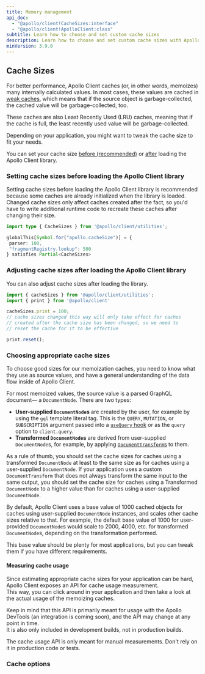 ```yaml
---
title: Memory management
api_doc:
  - "@apollo/client!CacheSizes:interface"
  - "@apollo/client!ApolloClient:class"
subtitle: Learn how to choose and set custom cache sizes
description: Learn how to choose and set custom cache sizes with Apollo Client.
minVersion: 3.9.0
---
```



## Cache Sizes

For better performance, Apollo Client caches (or, in other words, memoizes) many
internally calculated values.
In most cases, these values are cached in [weak caches](https://en.wikipedia.org/wiki/Weak_reference), which means that if the
source object is garbage-collected, the cached value will be garbage-collected,
too.

These caches are also Least Recently Used (LRU) caches, meaning that if the cache is full,
the least recently used value will be garbage-collected.

Depending on your application, you might want to tweak the cache size to fit your
needs.

You can set your cache size [before (recommended)](#setting-cache-sizes-before-loading-the-apollo-client-library) or [after](#adjusting-cache-sizes-after-loading-the-apollo-client-library) loading the Apollo Client library.

### Setting cache sizes before loading the Apollo Client library

Setting cache sizes before loading the Apollo Client library is recommended because some caches are already initialized when the library is loaded. Changed cache sizes only
affect caches created after the fact, so you'd have to write additional runtime code to recreate these caches after changing their size.

 ```ts
import type { CacheSizes } from '@apollo/client/utilities';

 globalThis[Symbol.for("apollo.cacheSize")] = {
  parser: 100,
  "fragmentRegistry.lookup": 500
 } satisfies Partial<CacheSizes>
 ```

### Adjusting cache sizes after loading the Apollo Client library

You can also adjust cache sizes after loading the library.

```js
import { cacheSizes } from '@apollo/client/utilities';
import { print } from '@apollo/client'

cacheSizes.print = 100;
// cache sizes changed this way will only take effect for caches
// created after the cache size has been changed, so we need to
// reset the cache for it to be effective

print.reset();
```

### Choosing appropriate cache sizes

<Remarks
  canonicalReference="@apollo/client!CacheSizes:interface"
/>

To choose good sizes for our memoization caches, you need to know what they
use as source values, and have a general understanding of the data flow inside of
Apollo Client.

For most memoized values, the source value is a parsed GraphQL document&mdash;
a `DocumentNode`. There are two types:

* **User-supplied `DocumentNode`s** are created
  by the user, for example by using the `gql` template literal tag.
  This is the `QUERY`, `MUTATION`, or `SUBSCRIPTION` argument passed
  into a [`useQuery` hook](../data/queries/#usequery-api) or as the `query` option to `client.query`.
* **Transformed `DocumentNode`s** are derived from
  user-supplied `DocumentNode`s, for example, by applying [`DocumentTransform`s](../data/document-transforms/) to them.

As a rule of thumb, you should set the cache sizes for caches using a transformed
`DocumentNode` at least to the same size as for caches using a user-supplied
`DocumentNode`. If your application uses a custom `DocumentTransform` that does
not always transform the same input to the same output, you should set the cache
size for caches using a Transformed `DocumentNode` to a higher value than for
caches using a user-supplied `DocumentNode`.

By default, Apollo Client uses a base value of 1000 cached objects for caches using
user-supplied `DocumentNode` instances, and scales other cache sizes relative
to that. For example, the default base value of 1000 for user-provided `DocumentNode`s would scale to 2000, 4000, etc. for transformed `DocumentNode`s, depending on the transformation performed.

This base value should be plenty for most applications, but you can tweak them if you have different requirements.

#### Measuring cache usage

Since estimating appropriate cache sizes for your application can be hard, Apollo Client
exposes an API for cache usage measurement.<br />
This way, you can click around in your application and then take a look at the
actual usage of the memoizing caches.

Keep in mind that this API is primarily meant for usage with the Apollo DevTools
(an integration is coming soon), and the API may change at any
point in time.<br />
It is also only included in development builds, not in production builds.

<Note>

The cache usage API is only meant for manual measurements. Don't rely on it in production code or tests.

</Note>

<Example
  canonicalReference="@apollo/client!ApolloClient#getMemoryInternals:member"
  index={0}
/>

<Example
  collapsible
  canonicalReference="@apollo/client!ApolloClient#getMemoryInternals:member"
  index={1}
/>

### Cache options

<PropertySignatureTable
  idPrefix="cachesizes-interface"
  canonicalReference="@apollo/client!CacheSizes:interface"
  properties
/>
